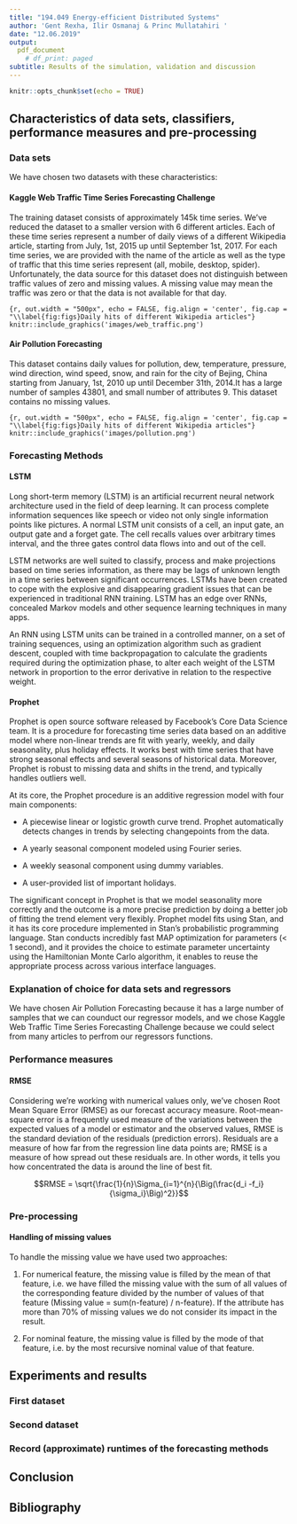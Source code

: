 ```yaml
---
title: "194.049 Energy-efficient Distributed Systems"
author: 'Gent Rexha, Ilir Osmanaj & Princ Mullatahiri '
date: "12.06.2019"
output:
  pdf_document
    # df_print: paged
subtitle: Results of the simulation, validation and discussion
---
```


\newpage 
\tableofcontents
\newpage

```r
knitr::opts_chunk$set(echo = TRUE)
```

## Characteristics of data sets, classifiers, performance measures and pre-processing



### Data sets 

We have chosen two datasets with these characteristics:

#### Kaggle Web Traffic Time Series Forecasting Challenge

The training dataset consists of approximately 145k time series. We've reduced the dataset to
a smaller version with 6 different articles. Each of these time series represent a number of daily
views of a different Wikipedia article, starting from July, 1st, 2015 up until September 1st, 2017.
For each time series, we are provided with the name of the article as well as the type of traffic that
this time series represent (all, mobile, desktop, spider). Unfortunately, the data source for this
dataset does not distinguish between traffic values of zero and missing values. A missing value
may mean the traffic was zero or that the data is not available for that day.

```{r, out.width = "500px", echo = FALSE, fig.align = 'center', fig.cap = "\\label{fig:figs}Daily hits of different Wikipedia articles"}
knitr::include_graphics('images/web_traffic.png')
```

#### Air Pollution Forecasting
This dataset contains daily values for pollution, dew, temperature, pressure, wind direction, wind
speed, snow, and rain for the city of Bejing, China starting from January, 1st, 2010 up until December 31th, 2014.It has a large number of samples 43801, and small number of attributes 9. This dataset contains no missing values.

```{r, out.width = "500px", echo = FALSE, fig.align = 'center', fig.cap = "\\label{fig:figs}Daily hits of different Wikipedia articles"}
knitr::include_graphics('images/pollution.png')
```

### Forecasting Methods

#### LSTM

Long short-term memory (LSTM) is an artificial recurrent neural network architecture used in the field of deep learning. It can process complete information sequences like speech or video not only single information points like pictures. A normal LSTM unit consists of a cell, an input gate, an output gate and a forget gate. The cell recalls values over arbitrary times interval, and the three gates control data flows into and out of the cell.

LSTM networks are well suited to classify, process and make projections based on time series information, as there may be lags of unknown length in a time series between significant occurrences. LSTMs have been created to cope with the explosive and disappearing gradient issues that can be experienced in traditional RNN training. LSTM has an edge over RNNs, concealed Markov models and other sequence learning techniques in many apps.

An RNN using LSTM units can be trained in a controlled manner, on a set of training sequences, using an optimization algorithm such as gradient descent, coupled with time backpropagation to calculate the gradients required during the optimization phase, to alter each weight of the LSTM network in proportion to the error derivative in relation to the respective weight. 

#### Prophet

Prophet is open source software released by Facebook's Core Data Science team. It is a
procedure for forecasting time series data based on an additive model where non-linear trends are fit with
yearly, weekly, and daily seasonality, plus holiday effects. It works best with time series that have strong
seasonal effects and several seasons of historical data. Moreover, Prophet is robust to missing data and shifts
in the trend, and typically handles outliers well.

At its core, the Prophet procedure is an additive regression model with four main components:

* A piecewise linear or logistic growth curve trend. Prophet automatically detects changes in trends by selecting changepoints from the data.

* A yearly seasonal component modeled using Fourier series.

* A weekly seasonal component using dummy variables.

* A user-provided list of important holidays.

The significant concept in Prophet is that we model seasonality more correctly and the outcome is a more precise prediction by doing a better job of fitting the trend element very flexibly. Prophet model fits using Stan, and it has its core procedure implemented in Stan's probabilistic programming language. Stan conducts incredibly fast MAP optimization for parameters (< 1 second), and it provides the  choice to estimate parameter uncertainty using the Hamiltonian Monte Carlo algorithm,  it enables to reuse the appropriate process across various interface languages. 
 
### Explanation of choice for data sets and regressors

We have chosen Air Pollution Forecasting because it has a large number of samples that we can counduct our regressor models, and we chose Kaggle Web Traffic Time Series Forecasting Challenge because we could select from many articles to perfrom our regressors functions.

### Performance measures

#### RMSE

Considering we're working with numerical values only, we've chosen Root Mean Square Error (RMSE) as our forecast accuracy measure. Root-mean-square error is a frequently used measure of the variations between the expected values of a model or estimator and the observed values, RMSE is the standard deviation of the residuals (prediction errors). Residuals are a measure of how far from the regression line data points are; RMSE is a measure of how spread out these residuals are. In other words, it tells you how concentrated the data is around the line of best fit.

$$RMSE = \sqrt{\frac{1}{n}\Sigma_{i=1}^{n}{\Big(\frac{d_i -f_i}{\sigma_i}\Big)^2}}$$

### Pre-processing 

#### Handling of missing values

To handle the missing value we have used two approaches:

1. For numerical feature, the missing value is filled by the mean of that feature, i.e. we have
filled the missing value with the sum of all values of the corresponding feature divided by
the number of values of that feature (Missing value = sum(n-feature) / n-feature). If the attribute has more than 70% of missing values we do not consider its impact in the result.

2. For nominal feature, the missing value is filled by the mode of that feature, i.e. by the
most recursive nominal value of that feature.

## Experiments and results

### First dataset

### Second dataset

### Record (approximate) runtimes of the forecasting methods

## Conclusion

## Bibliography
